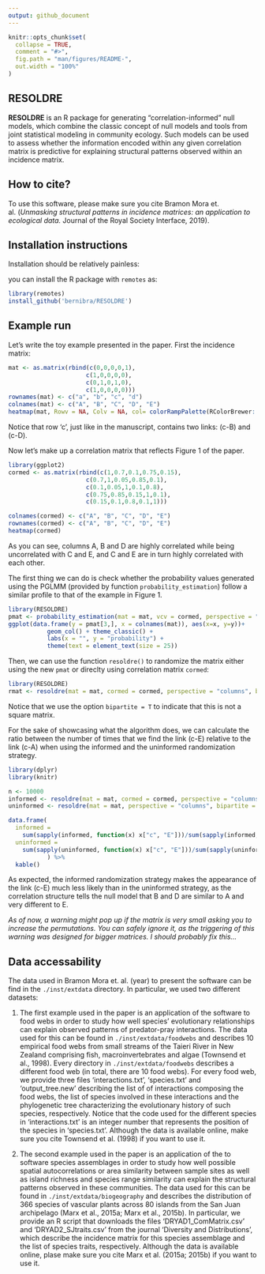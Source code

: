 ```yaml
---
output: github_document
---
```


<!-- README.md is generated from README.Rmd. Please edit that file -->
<!-- Good examples for for the README and article:
        - https://github.com/LieberInstitute/spatialLIBD/blob/devel/README.Rmd
-->

```r
knitr::opts_chunk$set(
  collapse = TRUE,
  comment = "#>",
  fig.path = "man/figures/README-",
  out.width = "100%"
)
```

## RESOLDRE

**RESOLDRE** is an R package for generating “correlation-informed” null models, which combine the classic concept of null models and tools from joint statistical modeling in community ecology. Such models can be used to assess whether the information encoded within any given correlation matrix is predictive for explaining structural patterns observed within an incidence matrix.

## How to cite?
To use this software, please make sure you cite Bramon Mora et. al. (*Unmasking structural patterns in incidence matrices: an application to ecological data.* Journal of the Royal Society Interface, 2019).

## Installation instructions

Installation should be relatively painless:

you can install the R package with `remotes` as:

```r
library(remotes)
install_github('bernibra/RESOLDRE')
```

## Example run
Let's write the toy example presented in the paper. First the incidence matrix:

```r
mat <- as.matrix(rbind(c(0,0,0,0,1),
                      c(1,0,0,0,0),
                      c(0,1,0,1,0),
                      c(1,0,0,0,0)))
rownames(mat) <- c("a", "b", "c", "d")
colnames(mat) <- c("A", "B", "C", "D", "E")
heatmap(mat, Rowv = NA, Colv = NA, col= colorRampPalette(RColorBrewer::brewer.pal(8, "Blues"))(2))
```

Notice that row 'c', just like in the manuscript, contains two links: (c-B) and (c-D). 

Now let's make up a correlation matrix that reflects Figure 1 of the paper.

```r
library(ggplot2)
cormed <- as.matrix(rbind(c(1,0.7,0.1,0.75,0.15),
                      c(0.7,1,0.05,0.85,0.1),
                      c(0.1,0.05,1,0.1,0.8),
                      c(0.75,0.85,0.15,1,0.1),
                      c(0.15,0.1,0.8,0.1,1)))

colnames(cormed) <- c("A", "B", "C", "D", "E")
rownames(cormed) <- c("A", "B", "C", "D", "E")
heatmap(cormed)
```

As you can see, columns A, B and D are highly correlated while being uncorrelated with C and E, and C and E are in turn highly correlated with each other. 

The first thing we can do is check whether the probability values generated using the PGLMM (provided by function `probability_estimation`) follow a similar profile to that of the example in Figure 1.

```r
library(RESOLDRE)
pmat <- probability_estimation(mat = mat, vcv = cormed, perspective = "columns")
ggplot(data.frame(y = pmat[3,], x = colnames(mat)), aes(x=x, y=y))+
           geom_col() + theme_classic() +
           labs(x = "", y = "probability") +
           theme(text = element_text(size = 25))
```

Then, we can use the function `resoldre()` to randomize the matrix either using the new `pmat` or direclty using correlation matrix `cormed`:

```r
library(RESOLDRE)
rmat <- resoldre(mat = mat, cormed = cormed, perspective = "columns", bipartite = T)
```

Notice that we use the option `bipartite = T` to indicate that this is not a square matrix. 

For the sake of showcasing what the algorithm does, we can calculate the ratio between the number of times that we find the link (c-E) relative to the link (c-A) when using the informed and the uninformed randomization strategy.

```r
library(dplyr)
library(knitr)

n <- 10000
informed <- resoldre(mat = mat, cormed = cormed, perspective = "columns", bipartite = T, randomizations = n)
uninformed <- resoldre(mat = mat, perspective = "columns", bipartite = T, randomizations = n)

data.frame(
  informed = 
    sum(sapply(informed, function(x) x["c", "E"]))/sum(sapply(informed, function(x) x["c", "A"])), 
  uninformed = 
    sum(sapply(uninformed, function(x) x["c", "E"]))/sum(sapply(uninformed, function(x) x["c", "A"]))
           ) %>%
  kable()
```

As expected, the informed randomization strategy makes the appearance of the link (c-E) much less likely than in the uninformed strategy, as the correlation structure tells the null model that B and D are similar to A and very different to E.

*As of now, a warning might pop up if the matrix is very small asking you to increase the permutations. You can safely ignore it, as the triggering of this warning was designed for bigger matrices. I should probably fix this...*

## Data accessability

The data used in Bramon Mora et. al. (year) to present the software can be find in the `./inst/extdata` directory. In particular, we used two different datasets:

1. The first example used in the paper is an application of the software to food webs in order to study how well species' evolutionary relationships can explain observed patterns of predator-pray interactions. The data used for this can be found in `./inst/extdata/foodwebs` and describes 10 empirical food webs from small streams of the Taieri River in New Zealand comprising fish, macroinvertebrates and algae (Townsend et al., 1998). Every directory in `./inst/extdata/foodwebs` describes a different food web (in total, there are 10 food webs). For every food web, we provide three files 'interactions.txt', 'species.txt' and 'output_tree.new' describing the list of of interactions composing the food webs, the list of species involved in these interactions and the phylogenetic tree characterizing the evolutionary history of such species, respectively. Notice that the code used for the different species in 'interactions.txt' is an integer number that represents the position of the species in 'species.txt'. Although the data is available online, make sure you cite Townsend et al. (1998) if you want to use it.

1. The second example used in the paper is an application of the to software species assemblages in order to study how well possible spatial autocorrelations or area similarity between sample sites as well as island richness and species range similarity can explain the structural patterns observed in these communities. The data used for this can be found in `./inst/extdata/biogeography` and describes the distribution of 366 species of vascular plants across 80 islands from the San Juan archipelago (Marx et al., 2015a; Marx et al., 2015b). In particular, we provide an R script that downloads the files 'DRYAD1\_ComMatrix.csv' and 'DRYAD2\_SJtraits.csv' from the journal 'Diversity and Distributions', which describe the incidence matrix for this species assemblage and the list of species traits, respectively. Although the data is available online, plase make sure you cite Marx et al. (2015a; 2015b) if you want to use it.
